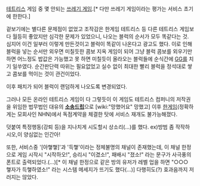[[테트리스]] 게임 중 몇 안되는 [[쓰레기 게임]].[* 다만 쓰레기 게임이라는 평가는 서비스 초기에 한한다.]

겉보기에는 별다른 문제점이 없었고 조작감은 한게임 테트리스 등 다른 테트리스 게임보다 월등히 좋았지만 심각한 문제가 있었으니, 나오는 블럭의 순서가 모두 똑같다는 것. 심지어 이건 일부러 이렇게 만든것이고 블럭이 똑같이 나온다고 광고도 했다. 이로 인해 블럭을 넣는 순서만 외우면 미칠듯한 콤보 지옥 게임이 되어 그냥 블럭 콤보를 외우기만 하면 어느정도 밥값은 가능했고 못 하면 미칠듯이 올라오는 블럭들에 순식간에 [[GG]]를 치기 일쑤였다. 순간판단력 따위는 필요없었고 실수 없이 최대한 빨리 블럭을 정석대로 쌓고 콤보를 먹이는 것이 관건이었다.

이후 패치가 되어 블럭이 랜덤하게 나오도록 변경되었다.

그러나 모든 온라인 테트리스 게임이 다 그렇듯이 이 게임도 테트리스 컴퍼니의 저작권을 위임한 법무법인 대유의 '''[[소송드립]]'''으로 [wiki:"망했어요" 망했고] 이후 [[한게임]](정확하게는 모회사인 NHN)에서 독점계약을 체결한 탓에 서비스 재개도 불가능해졌다.

덧붙여 특정행동(강퇴 등)을 지나치게 시도할시 상소리(…)를 했다. ex)방범 좀 작작하시오,이 양심없는 인간아!

또한, 서비스중 '[아햏햏]'과 '득햏'이라는 정체불명의 채널이 존재했는데, 이 채널 한정으로 게임 시작시 "시작하오!", 승리시 "이겼소!", 패배시 "졌소!" 라는 문구가 사극풍의 폰트로 출력되었다.(...)[* 이 채널 한정으로 같은 방의 유저가 레벨 업을 하면 "○○○ 햏자가 득햏하였소!" 라는 시스템 메세지가 뜨기도 했다(...)] 다행히도(?) 효과음까지 저러지는 않았다.
